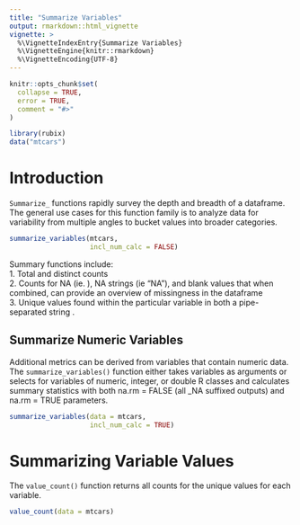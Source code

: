 ```yaml
---
title: "Summarize Variables"
output: rmarkdown::html_vignette
vignette: >
  %\VignetteIndexEntry{Summarize Variables}
  %\VignetteEngine{knitr::rmarkdown}
  %\VignetteEncoding{UTF-8}
---
```


```r
knitr::opts_chunk$set(
  collapse = TRUE,
  error = TRUE,
  comment = "#>"
)
```

```r
library(rubix)
data("mtcars")
```

# Introduction  
`Summarize_` functions rapidly survey the depth and breadth of a dataframe. The general use cases for this function family is to analyze data for variability from multiple angles to bucket values into broader categories. 

```r
summarize_variables(mtcars,
                    incl_num_calc = FALSE)
```

Summary functions include:  
1. Total and distinct counts  
2. Counts for NA (ie. <NA>), NA strings (ie "NA"), and blank values that when combined, can provide an overview of missingness in the dataframe  
3. Unique values found within the particular variable in both a pipe-separated string .  


## Summarize Numeric Variables  
Additional metrics can be derived from variables that contain numeric data. The `summarize_variables()` function either takes variables as arguments or selects for variables of numeric, integer, or double R classes and calculates summary statistics with both na.rm = FALSE (all _NA suffixed outputs) and na.rm = TRUE parameters.  

```r
summarize_variables(data = mtcars,
                    incl_num_calc = TRUE)
```

# Summarizing Variable Values  
The `value_count()` function returns all counts for the unique values for each variable. 

```r
value_count(data = mtcars)
```


